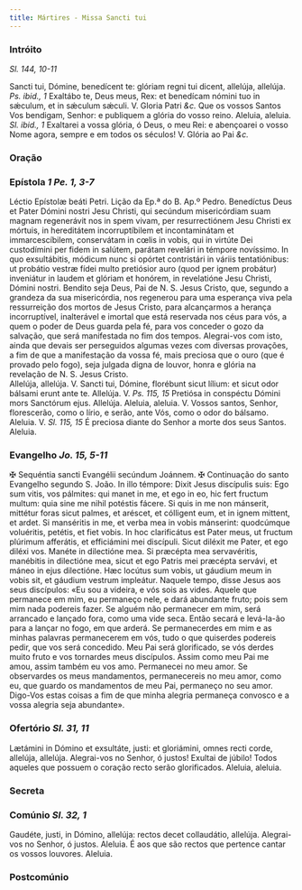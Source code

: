 ```yaml
---
title: Mártires - Missa Sancti tui
---
```


### Intróito

_Sl. 144, 10-11_

<div class="grid grid-cols-2 gap-5">
  <span class="text-justify">
    Sancti tui, Dómine, benedícent te: glóriam regni tui dicent, allelúja,
    allelúja. <em>Ps. ibid., 1</em> Exaltábo te, Deus meus, Rex: et benedícam
    nómini tuo in sǽculum, et in sǽculum sǽculi. V. Gloria Patri <em>&c.</em>
  </span>
  <span class="text-justify">
    Que os vossos Santos Vos bendigam, Senhor: e publiquem a glória do vosso
    reino. Aleluia, aleluia. <em>Sl. ibid., 1</em> Exaltarei a vossa glória, ó
    Deus, o meu Rei: e abençoarei o vosso Nome agora, sempre e em todos os
    séculos! V. Glória ao Pai <em>&c.</em>
  </span>
</div>

### Oração


<LinkCard
  title="Oração Muitos Mártires"
  href="/missal/comum/6muitosmartires1#oração"
/>

### Epístola <em>1 Pe. 1, 3-7</em>

<div class="grid grid-cols-2 gap-5">
  <span class="text-justify">Léctio Epístolæ beáti Petri.</span>
  <span class="text-justify">Lição da Ep.ª do B. Ap.º Pedro.</span>
  <span class="text-justify">
    Benedíctus Deus et Pater Dómini nostri Jesu Christi, qui secúndum
    misericórdiam suam magnam regenerávit nos in spem vivam, per resurrectiónem
    Jesu Christi ex mórtuis, in hereditátem incorruptíbilem et incontaminátam et
    immarcescíbilem, conservátam in cœlis in vobis, qui in virtúte Dei
    custodímini per fidem in salútem, parátam revelári in témpore novíssimo. In
    quo exsultábitis, módicum nunc si opórtet contristári in váriis
    tentatiónibus: ut probátio vestræ fídei multo pretiósior auro (quod per
    ignem probátur) inveniátur in laudem et glóriam et honórem, in revelatióne
    Jesu Christi, Dómini nostri.
  </span>
  <span class="text-justify">
    Bendito seja Deus, Pai de N. S. Jesus Cristo, que, segundo a grandeza da sua
    misericórdia, nos regenerou para uma esperança viva pela ressurreição dos
    mortos de Jesus Cristo, para alcançarmos a herança incorruptível,
    inalterável e imortal que está reservada nos céus para vós, a quem o poder
    de Deus guarda pela fé, para vos conceder o gozo da salvação, que será
    manifestada no fim dos tempos. Alegrai-vos com isto, ainda que devais ser
    perseguidos algumas vezes com diversas provações, a fim de que a
    manifestação da vossa fé, mais preciosa que o ouro (que é provado pelo
    fogo), seja julgada digna de louvor, honra e glória na revelação de N. S.
    Jesus Cristo.
  </span>
</div>

<div class="grid grid-cols-2 gap-5">
  <span class="text-justify">
    Allelúja, allelúja. V. Sancti tui, Dómine, florébunt sicut lílium: et sicut
    odor bálsami erunt ante te. Allelúja. V. <em>Ps. 115, 15</em> Pretiósa in
    conspéctu Dómini mors Sanctórum ejus. Allelúja.
  </span>
  <span class="text-justify">
    Aleluia, aleluia. V. Vossos santos, Senhor, florescerão, como o lírio, e
    serão, ante Vós, como o odor do bálsamo. Aleluia. V. <em>Sl. 115, 15</em> É
    preciosa diante do Senhor a morte dos seus Santos. Aleluia.
  </span>
</div>

### Evangelho <em>Jo. 15, 5-11</em>

<div class="grid grid-cols-2 gap-5">
  <span class="text-justify">
    <span class="text-red-500">&#10016;</span> Sequéntia sancti Evangélii
    secúndum Joánnem.
  </span>
  <span class="text-justify">
    <span class="text-red-500">&#10016;</span> Continuação do santo Evangelho
    segundo S. João.
  </span>
  <span class="text-justify">
    In illo témpore: Dixit Jesus discípulis suis: Ego sum vitis, vos pálmites:
    qui manet in me, et ego in eo, hic fert fructum multum: quia sine me nihil
    potéstis fácere. Si quis in me non mánserit, mittétur foras sicut palmes, et
    aréscet, et cólligent eum, et in ignem mittent, et ardet. Si manséritis in
    me, et verba mea in vobis mánserint: quodcúmque voluéritis, petétis, et fiet
    vobis. In hoc clarificátus est Pater meus, ut fructum plúrimum afferátis, et
    efficiámini mei discípuli. Sicut diléxit me Pater, et ego diléxi vos. Manéte
    in dilectióne mea. Si præcépta mea servavéritis, manébitis in dilectióne
    mea, sicut et ego Patris mei præcépta servávi, et máneo in ejus dilectióne.
    Hæc locútus sum vobis, ut gáudium meum in vobis sit, et gáudium vestrum
    impleátur.
  </span>
  <span class="text-justify">
    Naquele tempo, disse Jesus aos seus discípulos: «Eu sou a videira, e vós
    sois as vides. Aquele que permanece em mim, eu permaneço nele, e dará
    abundante fruto; pois sem mim nada podereis fazer. Se alguém não permanecer
    em mim, será arrancado e lançado fora, como uma vide seca. Então secará e
    levá-la-ão para a lançar no fogo, em que arderá. Se permanecerdes em mim e
    as minhas palavras permanecerem em vós, tudo o que quiserdes podereis pedir,
    que vos será concedido. Meu Pai será glorificado, se vós derdes muito fruto
    e vos tornardes meus discípulos. Assim como meu Pai me amou, assim também eu
    vos amo. Permanecei no meu amor. Se observardes os meus mandamentos,
    permanecereis no meu amor, como eu, que guardo os mandamentos de meu Pai,
    permaneço no seu amor. Digo-Vos estas coisas a fim de que minha alegria
    permaneça convosco e a vossa alegria seja abundante».
  </span>
</div>

### Ofertório <em>Sl. 31, 11</em>

<div class="grid grid-cols-2 gap-5">
  <span class="text-justify">
    Lætámini in Dómino et exsultáte, justi: et gloriámini, omnes recti corde,
    allelúja, allelúja.
  </span>
  <span class="text-justify">
    Alegrai-vos no Senhor, ó justos! Exultai de júbilo! Todos aqueles que
    possuem o coração recto serão glorificados. Aleluia, aleluia.
  </span>
</div>

### Secreta

<LinkCard
  title="Secreta Muitos Mártires"
  href="/missal/comum/6muitosmartires1#secreta"
/>

### Comúnio <em>Sl. 32, 1</em>

<div class="grid grid-cols-2 gap-5">
  <span class="text-justify">
    Gaudéte, justi, in Dómino, allelúja: rectos decet collaudátio, allelúja.
  </span>
  <span class="text-justify">
    Alegrai-vos no Senhor, ó justos. Aleluia. É aos que são rectos que pertence
    cantar os vossos louvores. Aleluia.
  </span>
</div>

### Postcomúnio

<LinkCard
  title="Postcomúnio Muitos Mártires"
  href="/missal/comum/6muitosmartires1#postcomúnio"
/>
